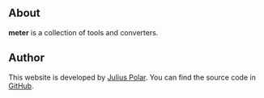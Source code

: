 ## About

**meter** is a collection of tools and converters.

## Author

This website is developed by [Julius Polar](https://julianelda.io/).
You can find the source code in [GitHub](https://github.com/JulianElda/meter).
